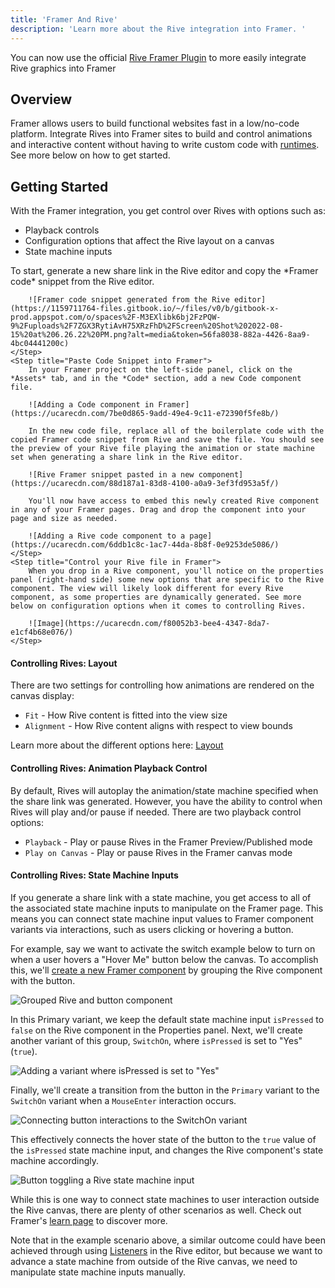 ```yaml
---
title: 'Framer And Rive'
description: 'Learn more about the Rive integration into Framer. '
---
```



<Note>You can now use the official [Rive Framer Plugin](https://www.framer.com/marketplace/plugins/rive/) to more easily integrate Rive graphics into Framer</Note>

<YouTube id="jM8DQmPw0pc" />

## Overview

Framer allows users to build functional websites fast in a low/no-code platform. Integrate Rives into Framer sites to build and control animations and interactive content without having to write custom code with [runtimes](/runtimes/). See more below on how to get started.

## Getting Started

With the Framer integration, you get control over Rives with options such as:

- Playback controls
- Configuration options that affect the Rive layout on a canvas
- State machine inputs

<Steps>
    <Step title="Make a Share Link">
        To start, generate a new share link in the Rive editor and copy the *Framer code* snippet from the Rive editor.

        ![Framer code snippet generated from the Rive editor](https://1159711764-files.gitbook.io/~/files/v0/b/gitbook-x-prod.appspot.com/o/spaces%2F-M3EXlibk6bj2FzPQW-9%2Fuploads%2F7ZGX3RytiAvH75XRzFhD%2FScreen%20Shot%202022-08-15%20at%206.26.22%20PM.png?alt=media&token=56fa8038-882a-4426-8aa9-4bc04441200c)
    </Step>
    <Step title="Paste Code Snippet into Framer">
        In your Framer project on the left-side panel, click on the *Assets* tab, and in the *Code* section, add a new Code component file.

        ![Adding a Code component in Framer](https://ucarecdn.com/7be0d865-9add-49e4-9c11-e72390f5fe8b/)

        In the new code file, replace all of the boilerplate code with the copied Framer code snippet from Rive and save the file. You should see the preview of your Rive file playing the animation or state machine set when generating a share link in the Rive editor.

        ![Rive Framer snippet pasted in a new component](https://ucarecdn.com/88d187a1-83d8-4100-a0a9-3ef3fd953a5f/)

        You'll now have access to embed this newly created Rive component in any of your Framer pages. Drag and drop the component into your page and size as needed.

        ![Adding a Rive code component to a page](https://ucarecdn.com/6ddb1c8c-1ac7-44da-8b8f-0e9253de5086/)
    </Step>
    <Step title="Control your Rive file in Framer">
        When you drop in a Rive component, you'll notice on the properties panel (right-hand side) some new options that are specific to the Rive component. The view will likely look different for every Rive component, as some properties are dynamically generated. See more below on configuration options when it comes to controlling Rives.

        ![Image](https://ucarecdn.com/f80052b3-bee4-4347-8da7-e1cf4b68e076/)
    </Step>
</Steps>

#### Controlling Rives: Layout

There are two settings for controlling how animations are rendered on the canvas display:

- `Fit` - How Rive content is fitted into the view size
- `Alignment` - How Rive content aligns with respect to view bounds

Learn more about the different options here: [Layout](../layouts/layouts-overview)

#### Controlling Rives: Animation Playback Control

By default, Rives will autoplay the animation/state machine specified when the share link was generated. However, you have the ability to control when Rives will play and/or pause if needed. There are two playback control options:

- `Playback` - Play or pause Rives in the Framer Preview/Published mode
- `Play on Canvas` - Play or pause Rives in the Framer canvas mode

#### Controlling Rives: State Machine Inputs

If you generate a share link with a state machine, you get access to all of the associated state machine inputs to manipulate on the Framer page. This means you can connect state machine input values to Framer component variants via interactions, such as users clicking or hovering a button.

For example, say we want to activate the switch example below to turn on when a user hovers a "Hover Me" button below the canvas. To accomplish this, we'll [create a new Framer component](https://www.framer.com/learn/component-creation/) by grouping the Rive component with the button.

![Grouped Rive and button component](https://ucarecdn.com/c4628cfc-1609-4a91-a92b-872d82d51fda/)

In this Primary variant, we keep the default state machine input `isPressed` to `false` on the Rive component in the Properties panel. Next, we'll create another variant of this group, `SwitchOn`, where `isPressed` is set to "Yes" (`true`).

![Adding a variant where `isPressed` is set to "Yes"](https://ucarecdn.com/8be626b1-c9b1-4f1b-ae24-9ad24376740a/)

Finally, we'll create a transition from the button in the `Primary` variant to the `SwitchOn` variant when a `MouseEnter` interaction occurs.

![Connecting button interactions to the SwitchOn variant](https://ucarecdn.com/eec38d46-5746-495f-8d1c-6d3e689681e0/)

This effectively connects the hover state of the button to the `true` value of the `isPressed` state machine input, and changes the Rive component's state machine accordingly.

![Button toggling a Rive state machine input](https://ucarecdn.com/d367027a-cd53-4bb8-ac68-1ab8533c197b/)

While this is one way to connect state machines to user interaction outside the Rive canvas, there are plenty of other scenarios as well. Check out Framer's [learn page](https://www.framer.com/learn/) to discover more.

<Info>Note that in the example scenario above, a similar outcome could have been achieved through using [Listeners](../state-machine/listeners) in the Rive editor, but because we want to advance a state machine from outside of the Rive canvas, we need to manipulate state machine inputs manually.</Info>